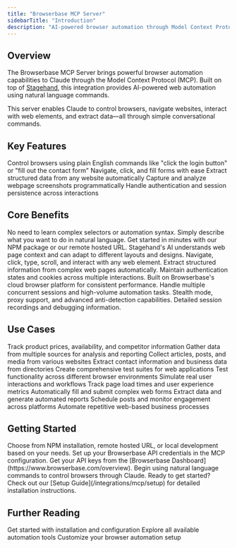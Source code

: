 ```yaml
---
title: "Browserbase MCP Server"
sidebarTitle: "Introduction"
description: "AI-powered browser automation through Model Context Protocol integration with Stagehand"
---
```


## Overview

The Browserbase MCP Server brings powerful browser automation capabilities to Claude through the Model Context Protocol (MCP). Built on top of [Stagehand](https://docs.stagehand.dev/), this integration provides AI-powered web automation using natural language commands.

<Info>
This server enables Claude to control browsers, navigate websites, interact with web elements, and extract data—all through simple conversational commands.
</Info>

## Key Features

<CardGroup cols={2}>
<Card title="Natural Language Automation" icon="wand-magic-sparkles">
Control browsers using plain English commands like "click the login button" or "fill out the contact form"
</Card>

<Card title="Web Interaction" icon="browser">
Navigate, click, and fill forms with ease
</Card>

<Card title="Data Extraction" icon="download">
Extract structured data from any website automatically

</Card>

<Card title="Screenshot Capture" icon="camera">
Capture and analyze webpage screenshots programmatically
</Card>

<Card title="Cookie Management" icon="cookie-bite">
Handle authentication and session persistence across interactions
</Card>
</CardGroup>

## Core Benefits

<Tabs>
<Tab title="Ease of Use">
<CardGroup cols={2}>
<Card title="Intuitive Commands" icon="wand-magic-sparkles">
No need to learn complex selectors or automation syntax. Simply describe what you want to do in natural language.
</Card>

<Card title="Quick Setup" icon="rocket">
Get started in minutes with our NPM package or our remote hosted URL.
</Card>

<Card title="Smart Automation" icon="brain">
Stagehand's AI understands web page context and can adapt to different layouts and designs.
</Card>
</CardGroup>
</Tab>

<Tab title="Powerful Capabilities">
<CardGroup cols={2}>
<Card title="Full Browser Control" icon="browser">
Navigate, click, type, scroll, and interact with any web element.
</Card>

<Card title="Data Intelligence" icon="chart-line">
Extract structured information from complex web pages automatically.
</Card>

<Card title="Session Persistence" icon="cookie-bite">
Maintain authentication states and cookies across multiple interactions.
</Card>
</CardGroup>
</Tab>

<Tab title="Enterprise Ready">
<CardGroup cols={2}>
<Card title="Reliable Infrastructure" icon="server">
Built on Browserbase's cloud browser platform for consistent performance.
</Card>

<Card title="Scalable Architecture" icon="arrows-up-to-line">
Handle multiple concurrent sessions and high-volume automation tasks.
</Card>

<Card title="Security Features" icon="shield-check">
Stealth mode, proxy support, and advanced anti-detection capabilities.
</Card>

<Card title="Comprehensive Logging" icon="file-lines">
Detailed session recordings and debugging information.
</Card>
</CardGroup>
</Tab>
</Tabs>

## Use Cases

<Tabs>
<Tab title="Web Scraping & Data Collection">
<CardGroup cols={2}>
<Card title="E-commerce Monitoring" icon="store">
Track product prices, availability, and competitor information
</Card>

<Card title="Market Research" icon="chart-bar">
Gather data from multiple sources for analysis and reporting
</Card>

<Card title="Content Aggregation" icon="newspaper">
Collect articles, posts, and media from various websites
</Card>

<Card title="Lead Generation" icon="users">
Extract contact information and business data from directories
</Card>
</CardGroup>
</Tab>

<Tab title="Testing">
<CardGroup cols={2}>
<Card title="Automated Testing" icon="flask">
Create comprehensive test suites for web applications
</Card>

<Card title="Cross-Browser Validation" icon="browsers">
Test functionality across different browser environments
</Card>

<Card title="User Journey Testing" icon="route">
Simulate real user interactions and workflows
</Card>

<Card title="Performance Monitoring" icon="gauge">
Track page load times and user experience metrics
</Card>
</CardGroup>
</Tab>

<Tab title="Workflow Automation">
<CardGroup cols={2}>
<Card title="Form Automation" icon="file-contract">
Automatically fill and submit complex web forms
</Card>

<Card title="Report Generation" icon="chart-line">
Extract data and generate automated reports
</Card>

<Card title="Social Media Management" icon="share-nodes">
Schedule posts and monitor engagement across platforms
</Card>

<Card title="Administrative Tasks" icon="clipboard-check">
Automate repetitive web-based business processes
</Card>
</CardGroup>
</Tab>
</Tabs>

## Getting Started

<Steps>
<Step title="Install the MCP Server">
Choose from NPM installation, remote hosted URL, or local development based on your needs.
</Step>

<Step title="Configure Authentication">
Set up your Browserbase API credentials in the MCP configuration. 
Get your API keys from the [Browserbase Dashboard](https://www.browserbase.com/overview).
</Step>

<Step title="Start Automating">
Begin using natural language commands to control browsers through Claude.
</Step>
</Steps>

<Tip>
Ready to get started? Check out our [Setup Guide](/integrations/mcp/setup) for detailed installation instructions.
</Tip>

## Further Reading

<CardGroup cols={3}>
<Card title="Setup Guide" icon="rocket" href="/integrations/mcp/setup">
Get started with installation and configuration
</Card>

<Card title="Available Tools" icon="wrench" href="/integrations/mcp/tools">
Explore all available automation tools
</Card>

<Card title="Configuration Options" icon="gear" href="/integrations/mcp/configuration">
Customize your browser automation setup
</Card>
</CardGroup>